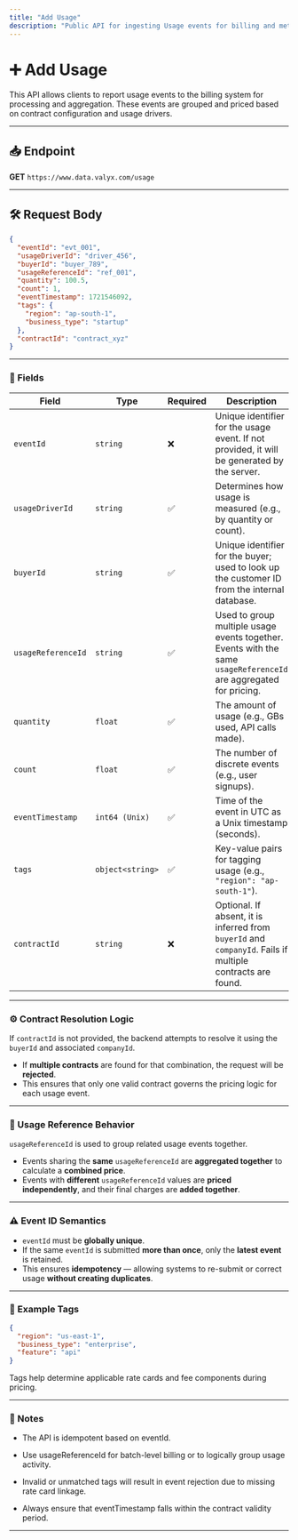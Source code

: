 ```yaml
---
title: "Add Usage"
description: "Public API for ingesting Usage events for billing and metering."
---
```


# ➕ Add Usage

This API allows clients to report usage events to the billing system for processing and aggregation. These events are grouped and priced based on contract configuration and usage drivers.

---

## 📥 Endpoint

**GET** `https://www.data.valyx.com/usage`

---

## 🛠 Request Body

```json
{
  "eventId": "evt_001",
  "usageDriverId": "driver_456",
  "buyerId": "buyer_789",
  "usageReferenceId": "ref_001",
  "quantity": 100.5,
  "count": 1,
  "eventTimestamp": 1721546092,
  "tags": {
    "region": "ap-south-1",
    "business_type": "startup"
  },
  "contractId": "contract_xyz"
}
```

---

### 🧾 Fields

| Field              | Type             | Required | Description                                                                                                       |
| ------------------ | ---------------- | -------- | ----------------------------------------------------------------------------------------------------------------- |
| `eventId`          | `string`         | ❌        | Unique identifier for the usage event. If not provided, it will be generated by the server.                       |
| `usageDriverId`    | `string`         | ✅        | Determines how usage is measured (e.g., by quantity or count).                                                    |
| `buyerId`          | `string`         | ✅        | Unique identifier for the buyer; used to look up the customer ID from the internal database.                      |
| `usageReferenceId` | `string`         | ✅        | Used to group multiple usage events together. Events with the same `usageReferenceId` are aggregated for pricing. |
| `quantity`         | `float`          | ✅        | The amount of usage (e.g., GBs used, API calls made).                                                             |
| `count`            | `float`          | ✅        | The number of discrete events (e.g., user signups).                                                               |
| `eventTimestamp`   | `int64 (Unix)`   | ✅        | Time of the event in UTC as a Unix timestamp (seconds).                                                           |
| `tags`             | `object<string>` | ✅        | Key-value pairs for tagging usage (e.g., `"region": "ap-south-1"`).                                               |
| `contractId`       | `string`         | ❌        | Optional. If absent, it is inferred from `buyerId` and `companyId`. Fails if multiple contracts are found.        |

---

### ⚙️ Contract Resolution Logic

If `contractId` is not provided, the backend attempts to resolve it using the `buyerId` and associated `companyId`.

- If **multiple contracts** are found for that combination, the request will be **rejected**.
- This ensures that only one valid contract governs the pricing logic for each usage event.

---

### 🧠 Usage Reference Behavior

`usageReferenceId` is used to group related usage events together.

- Events sharing the **same** `usageReferenceId` are **aggregated together** to calculate a **combined price**.
- Events with **different** `usageReferenceId` values are **priced independently**, and their final charges are **added together**.

---

### ⚠️ Event ID Semantics

- `eventId` must be **globally unique**.
- If the same `eventId` is submitted **more than once**, only the **latest event** is retained.
- This ensures **idempotency** — allowing systems to re-submit or correct usage **without creating duplicates**.

---

### 🧪 Example Tags

```json
{
  "region": "us-east-1",
  "business_type": "enterprise",
  "feature": "api"
}
```

Tags help determine applicable rate cards and fee components during pricing.

---

### 📘 Notes
- The API is idempotent based on eventId.

- Use usageReferenceId for batch-level billing or to logically group usage activity.

- Invalid or unmatched tags will result in event rejection due to missing rate card linkage.

- Always ensure that eventTimestamp falls within the contract validity period.

---